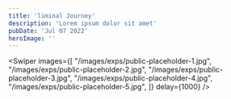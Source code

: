 ```yaml
---
title: 'liminal Journey'
description: 'Lorem ipsum dolor sit amet'
pubDate: 'Jul 07 2022'
heroImage: ''
---
```




<Swiper 
  images={[
    "/images/exps/public-placeholder-1.jpg",
    "/images/exps/public-placeholder-2.jpg",
    "/images/exps/public-placeholder-3.jpg",
    "/images/exps/public-placeholder-4.jpg",
    "/images/exps/public-placeholder-5.jpg",
  ]} 
  delay={1000}
/>
